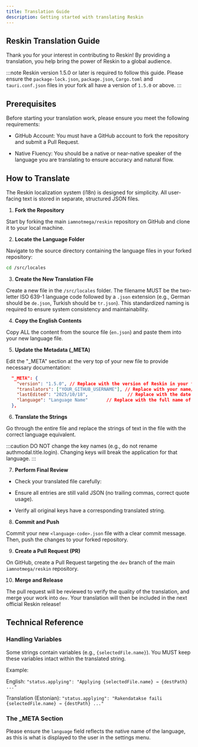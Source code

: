 ```yaml
---
title: Translation Guide
description: Getting started with translating Reskin
---
```


## Reskin Translation Guide

Thank you for your interest in contributing to Reskin! By providing a translation, you help bring the power of Reskin to a global audience.

:::note
Reskin version 1.5.0 or later is required to follow this guide. Please ensure the `package-lock.json`, `package.json`, `Cargo.toml` and `tauri.conf.json` files in your fork all have a version of `1.5.0` or above.
:::

## Prerequisites

Before starting your translation work, please ensure you meet the following requirements:

- GitHub Account: You must have a GitHub account to fork the repository and submit a Pull Request.

- Native Fluency: You should be a native or near-native speaker of the language you are translating to ensure accuracy and natural flow.

## How to Translate

The Reskin localization system (i18n) is designed for simplicity. All user-facing text is stored in separate, structured JSON files.

1. **Fork the Repository**

Start by forking the main `iamnotmega/reskin` repository on GitHub and clone it to your local machine.

2. **Locate the Language Folder**

Navigate to the source directory containing the language files in your forked repository:
```bash
cd /src/locales
```

3. **Create the New Translation File**

Create a new file in the `/src/locales` folder. The filename MUST be the two-letter ISO 639-1 language code followed by a `.json` extension (e.g., German should be `de.json`, Turkish should be `tr.json`). This standardized naming is required to ensure system consistency and maintainability.

4. **Copy the English Contents**

Copy ALL the content from the source file (`en.json`) and paste them into your new language file.

5. **Update the Metadata (_META)**

Edit the "_META" section at the very top of your new file to provide necessary documentation:

```json
  "_META": {
    "version": "1.5.0", // Replace with the version of Reskin in your fork (check `package-lock.json`, `package.json`, `Cargo.toml` or `tauri.conf.json` to find the version)
    "translators": ["YOUR_GITHUB_USERNAME"], // Replace with your name/username
    "lastEdited": "2025/10/18",               // Replace with the date you finished (should be in DD/MM/YYYY (European) format)
    "language": "Language Name"       // Replace with the full name of the language (e.g., "Türkçe")
  },
```

6. **Translate the Strings**

Go through the entire file and replace the strings of text in the file with the correct language equivalent.

:::caution
DO NOT change the key names (e.g., do not rename authmodal.title.login). Changing keys will break the application for that language.
:::

7. **Perform Final Review**

- Check your translated file carefully:

- Ensure all entries are still valid JSON (no trailing commas, correct quote usage).

- Verify all original keys have a corresponding translated string.

8. **Commit and Push**

Commit your new `<language-code>.json` file with a clear commit message. Then, push the changes to your forked repository.

9. **Create a Pull Request (PR)**

On GitHub, create a Pull Request targeting the `dev` branch of the main `iamnotmega/reskin` repository.

10. **Merge and Release**

The pull request will be reviewed to verify the quality of the translation, and merge your work into `dev`. Your translation will then be included in the next official Reskin release!

## Technical Reference

### Handling Variables

Some strings contain variables (e.g., `{selectedFile.name}`). You MUST keep these variables intact within the translated string.

Example:

English: `"status.applying": "Applying {selectedFile.name} → {destPath} ..."`

Translation (Estonian): `"status.applying": "Rakendatakse faili {selectedFile.name} → {destPath} ..."`

### The _META Section

Please ensure the `language` field reflects the native name of the language, as this is what is displayed to the user in the settings menu.

